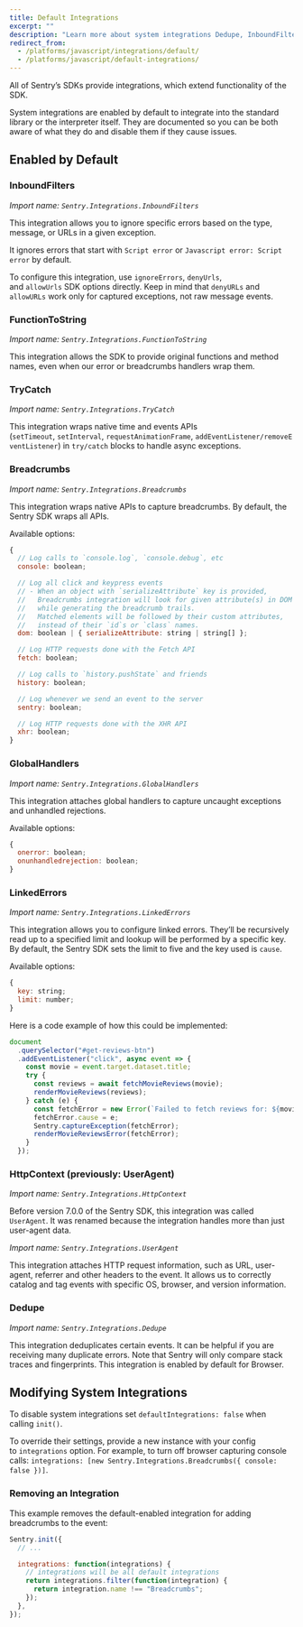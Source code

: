 ```yaml
---
title: Default Integrations
excerpt: ""
description: "Learn more about system integrations Dedupe, InboundFilters, FunctionToString, Breadcrumbs, GlobalHandlers, LinkedErrors, and HttpContext (UserAgent), that are enabled by default to integrate into the standard library or the interpreter itself."
redirect_from:
  - /platforms/javascript/integrations/default/
  - /platforms/javascript/default-integrations/
---
```


All of Sentry’s SDKs provide integrations, which extend functionality of the SDK.

System integrations are enabled by default to integrate into the standard library or the interpreter itself. They are documented so you can be both aware of what they do and disable them if they cause issues.

## Enabled by Default

### InboundFilters

_Import name: `Sentry.Integrations.InboundFilters`_

This integration allows you to ignore specific errors based on the type,
message, or URLs in a given exception.

It ignores errors that start with `Script error` or `Javascript error: Script error` by default.

To configure this integration, use `ignoreErrors`, `denyUrls`,
and `allowUrls` SDK options directly. Keep in mind that `denyURLs` and `allowURLs`
work only for captured exceptions, not raw message events.

### FunctionToString

_Import name: `Sentry.Integrations.FunctionToString`_

This integration allows the SDK to provide original functions and method names, even when our error or breadcrumbs handlers wrap them.

### TryCatch

_Import name: `Sentry.Integrations.TryCatch`_

This integration wraps native time and events APIs (`setTimeout`, `setInterval`, `requestAnimationFrame`, `addEventListener/removeEventListener`) in `try/catch` blocks to handle async exceptions.

### Breadcrumbs

_Import name: `Sentry.Integrations.Breadcrumbs`_

This integration wraps native APIs to capture breadcrumbs. By default, the Sentry SDK wraps all APIs.

Available options:

```javascript
{
  // Log calls to `console.log`, `console.debug`, etc
  console: boolean;

  // Log all click and keypress events
  // - When an object with `serializeAttribute` key is provided,
  //   Breadcrumbs integration will look for given attribute(s) in DOM elements,
  //   while generating the breadcrumb trails.
  //   Matched elements will be followed by their custom attributes,
  //   instead of their `id`s or `class` names.
  dom: boolean | { serializeAttribute: string | string[] };

  // Log HTTP requests done with the Fetch API
  fetch: boolean;

  // Log calls to `history.pushState` and friends
  history: boolean;

  // Log whenever we send an event to the server
  sentry: boolean;

  // Log HTTP requests done with the XHR API
  xhr: boolean;
}
```

### GlobalHandlers

_Import name: `Sentry.Integrations.GlobalHandlers`_

This integration attaches global handlers to capture uncaught exceptions and unhandled rejections.

Available options:

```javascript
{
  onerror: boolean;
  onunhandledrejection: boolean;
}
```

### LinkedErrors

_Import name: `Sentry.Integrations.LinkedErrors`_

This integration allows you to configure linked errors. They’ll be recursively read up to a specified limit and lookup will be performed by a specific key. By default, the Sentry SDK sets the limit to five and the key used is `cause`.

Available options:

```javascript
{
  key: string;
  limit: number;
}
```

Here is a code example of how this could be implemented:

```javascript
document
  .querySelector("#get-reviews-btn")
  .addEventListener("click", async event => {
    const movie = event.target.dataset.title;
    try {
      const reviews = await fetchMovieReviews(movie);
      renderMovieReviews(reviews);
    } catch (e) {
      const fetchError = new Error(`Failed to fetch reviews for: ${movie}`);
      fetchError.cause = e;
      Sentry.captureException(fetchError);
      renderMovieReviewsError(fetchError);
    }
  });
```

### HttpContext (previously: UserAgent)

_Import name: `Sentry.Integrations.HttpContext`_

<Note>

Before version 7.0.0 of the Sentry SDK, this integration was called `UserAgent`.
It was renamed because the integration handles more than just user-agent data.

_Import name: `Sentry.Integrations.UserAgent`_

</Note>

This integration attaches HTTP request information, such as URL, user-agent, referrer and other headers to the event.
It allows us to correctly catalog and tag events with specific OS, browser, and version information.

### Dedupe

_Import name: `Sentry.Integrations.Dedupe`_

This integration deduplicates certain events. It can be helpful if you are receiving many duplicate errors. Note that Sentry will only compare stack traces and fingerprints. This integration is enabled by default for Browser.

<PlatformContent includePath="configuration/dedupe" />

## Modifying System Integrations

To disable system integrations set `defaultIntegrations: false` when calling `init()`.

To override their settings, provide a new instance with your config to `integrations` option. For example, to turn off browser capturing console calls: `integrations: [new Sentry.Integrations.Breadcrumbs({ console: false })]`.

### Removing an Integration

This example removes the default-enabled integration for adding breadcrumbs to the event:

```javascript
Sentry.init({
  // ...

  integrations: function(integrations) {
    // integrations will be all default integrations
    return integrations.filter(function(integration) {
      return integration.name !== "Breadcrumbs";
    });
  },
});
```

